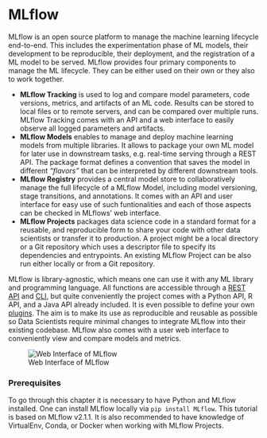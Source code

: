 # MLflow

MLflow is an open source platform to manage the machine learning lifecycle end-to-end. This includes the experimentation phase of ML models, their development to be reproducible, their deployment, and the registration of a ML model to be served. MLflow provides four primary components to manage the ML lifecycle. They can be either used on their own or they also to work together.

* **MLflow Tracking** is used to log and compare model parameters, code versions, metrics, and artifacts of an ML code. Results can be stored to local files or to remote servers, and can be compared over multiple runs. MLflow Tracking comes with an API and a web interface to easily observe all logged parameters and artifacts.
* **MLflow Models** enables to manage and deploy machine learning models from multiple libraries. It allows to package your own ML model for later use in downstream tasks, e.g. real-time serving through a REST API. The package format defines a convention that saves the model in different *“flavors”* that can be interpreted by different downstream tools.
* **MLflow Registry** provides a central model store to collaboratively manage the full lifecycle of a MLflow Model, including model versioning, stage transitions, and annotations. It comes with an API and user interface for easy use of such funtionalities and each of those aspects can be checked in MLflows' web interface.
* **MLflow Projects** packages data science code in a standard format for a reusable, and reproducible form to share your code with other data scientists or transfer it to production. A project might be a local directory or a Git repository which uses a descriptor file to specify its dependencies and entrypoints. An existing MLflow Project can be also run either locally or from a Git repository.

MLflow is library-agnostic, which means one can use it with any ML library and  programming language. All functions are accessible through a [REST API](https://MLflow.org/docs/latest/rest-api.html#rest-api) and [CLI](https://MLflow.org/docs/latest/cli.html#cli), but quite conveniently the project comes with a Python API, R API, and a Java API already included. It is even possible to define your own [plugins](https://mlflow.org/docs/latest/plugins.html#mlflow-plugins "Permalink to this headline"). 
The aim is to make its use as reproducible and reusable as possible so Data Scientists require minimal changes to integrate MLflow into their existing codebase. 
MLflow also comes with a user web interface to conveniently view and compare models and metrics.

![Web Interface of MLflow](images/04-MLflow/MLflow_web_interface-overview.png)


### Prerequisites {.unlisted .unnumbered}

To go through this chapter it is necessary to have Python and MLflow installed. One can install MLflow locally via `pip install MLflow`. This tutorial is based on MLflow v2.1.1. It is also recommended to have knowledge of VirtualEnv, Conda, or Docker when working with MLflow Projects.